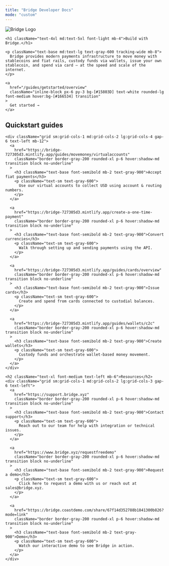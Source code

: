 ```yaml
---
title: "Bridge Developer Docs"
mode: "custom"
---
```


<div className="bg-gradient-to-b from-[#d4f2ef] via-[#f7fafc] to-white text-center text-gray-900">
  <div className="max-w-4xl mx-auto px-6 pt-6 pb-4">
    <img
      src="/logo/bridge_logo.png"
      alt="Bridge Logo"
      className="h-10 mb-6 select-none pointer-events-none mx-auto"
      draggable="false"
    />

    <h1 className="text-4xl md:text-5xl font-light mb-4">Build with Bridge.</h1>

    <p className="text-base md:text-lg text-gray-600 tracking-wide mb-8">
      Bridge provides modern payments infrastructure to move money with stablecoins and fiat rails, custody funds via wallets, issue your own stablecoin, and spend via card — at the speed and scale of the internet.
    </p>

    <a
      href="/guides/getstarted/overview"
      className="inline-block px-6 py-3 bg-[#15803D] text-white rounded-lg font-medium hover:bg-[#166534] transition"
    >
      Get started →
    </a>
  </div>
</div>

<div className="bg-white pt-8 pb-12">
  <div className="max-w-6xl mx-auto px-6">
    <h2 className="text-xl font-medium text-left mb-6">Quickstart guides</h2>

    <div className="grid sm:grid-cols-1 md:grid-cols-2 lg:grid-cols-4 gap-6 text-left mb-12">
      <a
        href="https://bridge-727305d3.mintlify.app/guides/movemoney/virtualaccounts"
        className="border border-gray-200 rounded-xl p-6 hover:shadow-md transition block no-underline"
      >
        <h3 className="text-base font-semibold mb-2 text-gray-900">Accept fiat payments</h3>
        <p className="text-sm text-gray-600">
          Use our virtual accounts to collect USD using account & routing numbers.
        </p>
      </a>

      <a
        href="https://bridge-727305d3.mintlify.app/create-a-one-time-payment"
        className="border border-gray-200 rounded-xl p-6 hover:shadow-md transition block no-underline"
      >
        <h3 className="text-base font-semibold mb-2 text-gray-900">Convert currencies</h3>
        <p className="text-sm text-gray-600">
          Walk through setting up and sending payments using the API.
        </p>
      </a>

      <a
        href="https://bridge-727305d3.mintlify.app/guides/cards/overview"
        className="border border-gray-200 rounded-xl p-6 hover:shadow-md transition block no-underline"
      >
        <h3 className="text-base font-semibold mb-2 text-gray-900">Issue cards</h3>
        <p className="text-sm text-gray-600">
          Create and spend from cards connected to custodial balances.
        </p>
      </a>

      <a
        href="https://bridge-727305d3.mintlify.app/guides/wallets/c2c"
        className="border border-gray-200 rounded-xl p-6 hover:shadow-md transition block no-underline"
      >
        <h3 className="text-base font-semibold mb-2 text-gray-900">Create wallets</h3>
        <p className="text-sm text-gray-600">
          Custody funds and orchestrate wallet-based money movement.
        </p>
      </a>
    </div>

    <h2 className="text-xl font-medium text-left mb-6">Resources</h2>
    <div className="grid sm:grid-cols-1 md:grid-cols-2 lg:grid-cols-3 gap-6 text-left">
      <a
        href="https://support.bridge.xyz"
        className="border border-gray-200 rounded-xl p-6 hover:shadow-md transition block no-underline"
      >
        <h3 className="text-base font-semibold mb-2 text-gray-900">Contact support</h3>
        <p className="text-sm text-gray-600">
          Reach out to our team for help with integration or technical issues.
        </p>
      </a>

      <a
        href="https://www.bridge.xyz/requestfreedemo"
        className="border border-gray-200 rounded-xl p-6 hover:shadow-md transition block no-underline"
      >
        <h3 className="text-base font-semibold mb-2 text-gray-900">Request a demo</h3>
        <p className="text-sm text-gray-600">
          Click here to request a demo with us or reach out at sales@bridge.xyz.
        </p>
      </a>

      <a
        href="https://bridge.coastdemo.com/share/67f14d352788b1841300b826?mode=link"
        className="border border-gray-200 rounded-xl p-6 hover:shadow-md transition block no-underline"
      >
        <h3 className="text-base font-semibold mb-2 text-gray-900">Demo</h3>
        <p className="text-sm text-gray-600">
          Watch our interactive demo to see Bridge in action.
        </p>
      </a>
    </div>
  </div>
</div>